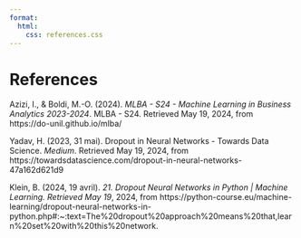 ```yaml
---
format:
  html:
    css: references.css
---
```


# References

Azizi, I., & Boldi, M.-O. (2024). *MLBA - S24 - Machine Learning in Business Analytics 2023-2024*. MLBA - S24. Retrieved May 19, 2024, from https://do-unil.github.io/mlba/

Yadav, H. (2023, 31 mai). Dropout in Neural Networks - Towards Data Science. *Medium*. Retrieved May 19, 2024, from https://towardsdatascience.com/dropout-in-neural-networks-47a162d621d9

Klein, B. (2024, 19 avril). *21. Dropout Neural Networks in Python | Machine Learning. Retrieved May 19*, 2024, from https://python-course.eu/machine-learning/dropout-neural-networks-in-python.php#:~:text=The%20dropout%20approach%20means%20that,learn%20set%20with%20this%20network.